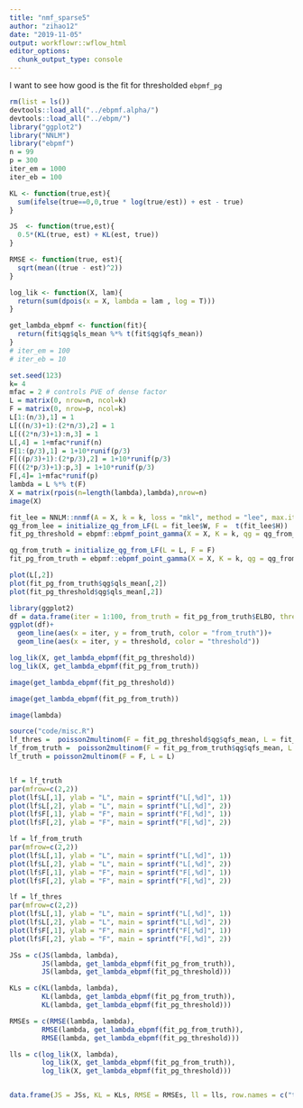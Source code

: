 ```yaml
---
title: "nmf_sparse5"
author: "zihao12"
date: "2019-11-05"
output: workflowr::wflow_html
editor_options:
  chunk_output_type: console
---
```


I want to see how good is  the fit for thresholded `ebpmf_pg`

```r
rm(list = ls())
devtools::load_all("../ebpmf.alpha/")
devtools::load_all("../ebpm/")
library("ggplot2")
library("NNLM") 
library("ebpmf")
n = 99
p = 300
iter_em = 1000
iter_eb = 100

KL <- function(true,est){
  sum(ifelse(true==0,0,true * log(true/est)) + est - true)
}

JS  <- function(true,est){
  0.5*(KL(true, est) + KL(est, true))
}

RMSE <- function(true, est){
  sqrt(mean((true - est)^2))
}

log_lik <- function(X, lam){
  return(sum(dpois(x = X, lambda = lam , log = T)))
}

get_lambda_ebpmf <- function(fit){
  return(fit$qg$qls_mean %*% t(fit$qg$qfs_mean))
}
# iter_em = 100
# iter_eb = 10
```

```r
set.seed(123)
k= 4
mfac = 2 # controls PVE of dense factor
L = matrix(0, nrow=n, ncol=k)
F = matrix(0, nrow=p, ncol=k)
L[1:(n/3),1] = 1
L[((n/3)+1):(2*n/3),2] = 1
L[((2*n/3)+1):n,3] = 1
L[,4] = 1+mfac*runif(n)
F[1:(p/3),1] = 1+10*runif(p/3)
F[((p/3)+1):(2*p/3),2] = 1+10*runif(p/3)
F[((2*p/3)+1):p,3] = 1+10*runif(p/3)
F[,4]= 1+mfac*runif(p)
lambda = L %*% t(F)
X = matrix(rpois(n=length(lambda),lambda),nrow=n)
image(X)
```

```r
fit_lee = NNLM::nnmf(A = X, k = k, loss = "mkl", method = "lee", max.iter = iter_em)
qg_from_lee = initialize_qg_from_LF(L = fit_lee$W, F =  t(fit_lee$H))
fit_pg_threshold = ebpmf::ebpmf_point_gamma(X = X, K = k, qg = qg_from_lee, maxiter.out = 100, threshold = 0.1/k)

qg_from_truth = initialize_qg_from_LF(L = L, F = F)
fit_pg_from_truth = ebpmf::ebpmf_point_gamma(X = X, K = k, qg = qg_from_truth, maxiter.out = 100)

plot(L[,2])
plot(fit_pg_from_truth$qg$qls_mean[,2])
plot(fit_pg_threshold$qg$qls_mean[,2])


```


```r
library(ggplot2)
df = data.frame(iter = 1:100, from_truth = fit_pg_from_truth$ELBO, threshold = fit_pg_threshold$ELBO)
ggplot(df)+
  geom_line(aes(x = iter, y = from_truth, color = "from_truth"))+
  geom_line(aes(x = iter, y = threshold, color = "threshold"))
```

```r
log_lik(X, get_lambda_ebpmf(fit_pg_threshold))
log_lik(X, get_lambda_ebpmf(fit_pg_from_truth))

image(get_lambda_ebpmf(fit_pg_threshold))

image(get_lambda_ebpmf(fit_pg_from_truth))

image(lambda)
```

```r
source("code/misc.R")
lf_thres =  poisson2multinom(F = fit_pg_threshold$qg$qfs_mean, L = fit_pg_threshold$qg$qls_mean)
lf_from_truth =  poisson2multinom(F = fit_pg_from_truth$qg$qfs_mean, L = fit_pg_from_truth$qg$qls_mean)
lf_truth = poisson2multinom(F = F, L = L)


lf = lf_truth
par(mfrow=c(2,2))
plot(lf$L[,1], ylab = "L", main = sprintf("L[,%d]", 1))
plot(lf$L[,2], ylab = "L", main = sprintf("L[,%d]", 2))
plot(lf$F[,1], ylab = "F", main = sprintf("F[,%d]", 1))
plot(lf$F[,2], ylab = "F", main = sprintf("F[,%d]", 2))

lf = lf_from_truth
par(mfrow=c(2,2))
plot(lf$L[,1], ylab = "L", main = sprintf("L[,%d]", 1))
plot(lf$L[,2], ylab = "L", main = sprintf("L[,%d]", 2))
plot(lf$F[,1], ylab = "F", main = sprintf("F[,%d]", 1))
plot(lf$F[,2], ylab = "F", main = sprintf("F[,%d]", 2))

lf = lf_thres
par(mfrow=c(2,2))
plot(lf$L[,1], ylab = "L", main = sprintf("L[,%d]", 1))
plot(lf$L[,2], ylab = "L", main = sprintf("L[,%d]", 2))
plot(lf$F[,1], ylab = "F", main = sprintf("F[,%d]", 1))
plot(lf$F[,2], ylab = "F", main = sprintf("F[,%d]", 2))
```


```r
JSs = c(JS(lambda, lambda),
        JS(lambda, get_lambda_ebpmf(fit_pg_from_truth)),
        JS(lambda, get_lambda_ebpmf(fit_pg_threshold)))

KLs = c(KL(lambda, lambda),
        KL(lambda, get_lambda_ebpmf(fit_pg_from_truth)),
        KL(lambda, get_lambda_ebpmf(fit_pg_threshold)))

RMSEs = c(RMSE(lambda, lambda),
        RMSE(lambda, get_lambda_ebpmf(fit_pg_from_truth)),
        RMSE(lambda, get_lambda_ebpmf(fit_pg_threshold)))

lls = c(log_lik(X, lambda),
        log_lik(X, get_lambda_ebpmf(fit_pg_from_truth)),
        log_lik(X, get_lambda_ebpmf(fit_pg_threshold)))


data.frame(JS = JSs, KL = KLs, RMSE = RMSEs, ll = lls, row.names = c("truth", "from truth", "threshold"))
```












